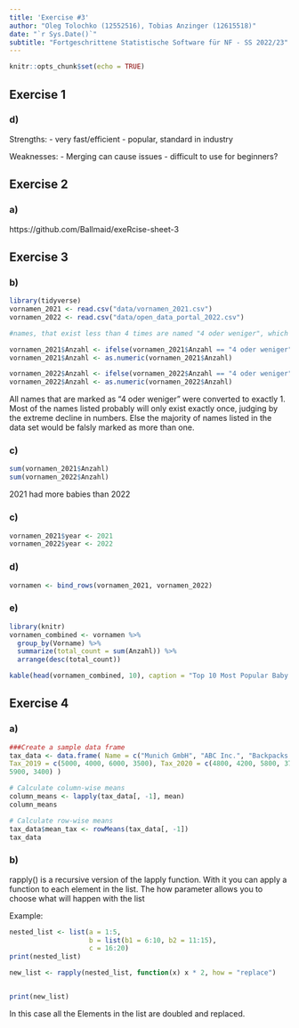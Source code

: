 ```yaml
---
title: 'Exercise #3'
author: "Oleg Tolochko (12552516), Tobias Anzinger (12615518)"
date: "`r Sys.Date()`"
subtitle: "Fortgeschrittene Statistische Software für NF - SS 2022/23"
---
```


```r
knitr::opts_chunk$set(echo = TRUE)
```

## Exercise 1

### d)
Strengths:
 - very fast/efficient
 - popular, standard in industry
 
Weaknesses:
 - Merging can cause issues 
 - difficult to use for beginners?
 
## Exercise 2

### a)
 https://github.com/Ballmaid/exeRcise-sheet-3


## Exercise 3

### b)

```r
library(tidyverse)
vornamen_2021 <- read.csv("data/vornamen_2021.csv")
vornamen_2022 <- read.csv("data/open_data_portal_2022.csv")

#names, that exist less than 4 times are named "4 oder weniger", which is not numeric

vornamen_2021$Anzahl <- ifelse(vornamen_2021$Anzahl == "4 oder weniger", 1, vornamen_2021$Anzahl)
vornamen_2021$Anzahl <- as.numeric(vornamen_2021$Anzahl)

vornamen_2022$Anzahl <- ifelse(vornamen_2022$Anzahl == "4 oder weniger", 1, vornamen_2022$Anzahl)
vornamen_2022$Anzahl <- as.numeric(vornamen_2022$Anzahl)
```
All names that are marked as "4 oder weniger" were converted to exactly 1. Most of the names listed probably will only exist exactly once, judging by the extreme decline in numbers. Else the majority of names listed in the data set would be falsly marked as more than one.

### c)
```r
sum(vornamen_2021$Anzahl)
sum(vornamen_2022$Anzahl)
```
2021 had more babies than 2022

### c)
```r
vornamen_2021$year <- 2021
vornamen_2022$year <- 2022
```

### d)
```r
vornamen <- bind_rows(vornamen_2021, vornamen_2022)
```

### e)
```r
library(knitr)
vornamen_combined <- vornamen %>%
  group_by(Vorname) %>%
  summarize(total_count = sum(Anzahl)) %>%
  arrange(desc(total_count))

kable(head(vornamen_combined, 10), caption = "Top 10 Most Popular Baby Names in Munich (2021-2022)")
```
## Exercise 4

### a)
```r
###Create a sample data frame
tax_data <- data.frame( Name = c("Munich GmbH", "ABC Inc.", "Backpacks 1980", "Bavarian Circus"),
Tax_2019 = c(5000, 4000, 6000, 3500), Tax_2020 = c(4800, 4200, 5800, 3700), Tax_2021 = c(5200, 3800,
5900, 3400) )

# Calculate column-wise means
column_means <- lapply(tax_data[, -1], mean)
column_means

# Calculate row-wise means
tax_data$mean_tax <- rowMeans(tax_data[, -1])
tax_data


```


### b) 
rapply() is a recursive version of the lapply function. With it you can apply a function to each element in the list. The how parameter allows you to choose what will happen with the list

Example:
```r
nested_list <- list(a = 1:5, 
                    b = list(b1 = 6:10, b2 = 11:15), 
                    c = 16:20)
print(nested_list)

new_list <- rapply(nested_list, function(x) x * 2, how = "replace")


print(new_list)

```
In this case all the Elements in the list are doubled and replaced.